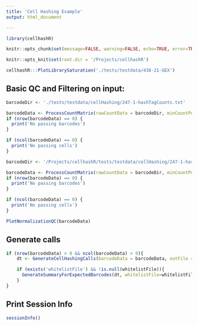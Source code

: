 ```yaml
---
title: 'Cell Hashing Example'
output: html_document

---
```


```r

library(cellhashR)

knitr::opts_chunk$set(message=FALSE, warning=FALSE, echo=TRUE, error=TRUE)

knitr::opts_knit$set(root.dir = '/Projects/cellhashR')

```

```r

cellhashR:::PlotLibrarySaturation('./tests/testdata/438-21-GEX')


```


## Basic QC and Filtering on input:

```r

barcodeDir <- './tests/testdata/cellHashing/247-1-hashTagCounts.txt'

barcodeData <- ProcessCountMatrix(rawCountData = barcodeDir, minCountPerCell = 5)
if (nrow(barcodeData) == 0) {
  print('No passing barcodes')
}

if (ncol(barcodeData) == 0) {
  print('No passing cells')
}

```

```r

barcodeDir <- '/Projects/cellhashR/tests/testdata/cellHashing/247-1-hashTagCounts.txt'

barcodeData <- ProcessCountMatrix(rawCountData = barcodeDir, minCountPerCell = 5, barcodeWhitelist = c('HTO-1', 'HTO-2', 'HTO-3', 'HTO-4', 'HTO-6'))
if (nrow(barcodeData) == 0) {
  print('No passing barcodes')
}

if (ncol(barcodeData) == 0) {
  print('No passing cells')
}

```

```r

PlotNormalizationQC(barcodeData)

```

## Generate calls

```r

if (nrow(barcodeData) > 0 && ncol(barcodeData) > 0){
    dt <- GenerateCellHashingCalls(barcodeData = barcodeData, outFile = finalCallFile, allCallsOutFile = allCallsOutFile, methods = c('HTODemux', 'Multiseq'))

    if (exists('whitelistFile') && !is.null(whitelistFile)){
      GenerateSummaryForExpectedBarcodes(dt, whitelistFile=whitelistFile, outputFile=metricsFile, barcodeData=barcodeData)
    }
}

```

## Print Session Info

```r

sessionInfo()

```

